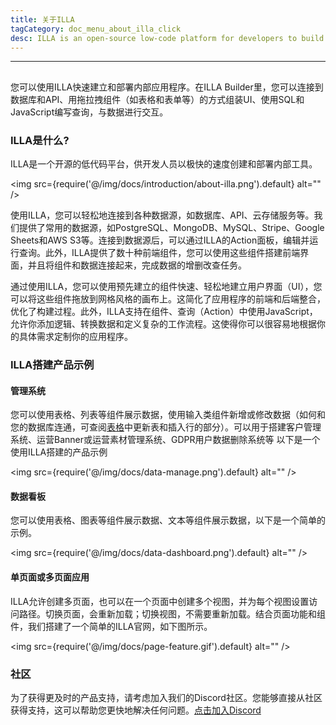 ```yaml
---
title: 关于ILLA
tagCategory: doc_menu_about_illa_click
desc: ILLA is an open-source low-code platform for developers to build and deploy internal tools remarkably fast.
---
```

---


## <Heading hidden>关于ILLA</Heading>

您可以使用ILLA快速建立和部署内部应用程序。在ILLA Builder里，您可以连接到数据库和API、用拖拉拽组件（如表格和表单等）的方式组装UI、使用SQL和JavaScript编写查询，与数据进行交互。

### ILLA是什么?

ILLA是一个开源的低代码平台，供开发人员以极快的速度创建和部署内部工具。

<img
  src={require('@/img/docs/introduction/about-illa.png').default}
  alt=""
/>

使用ILLA，您可以轻松地连接到各种数据源，如数据库、API、云存储服务等。我们提供了常用的数据源，如PostgreSQL、MongoDB、MySQL、Stripe、Google Sheets和AWS S3等。连接到数据源后，可以通过ILLA的Action面板，编辑并运行查询。此外，ILLA提供了数十种前端组件，您可以使用这些组件搭建前端界面，并且将组件和数据连接起来，完成数据的增删改查任务。

通过使用ILLA，您可以使用预先建立的组件快速、轻松地建立用户界面（UI），您可以将这些组件拖放到网格风格的画布上。这简化了应用程序的前端和后端整合，优化了构建过程。此外，ILLA支持在组件、查询（Action）中使用JavaScript，允许你添加逻辑、转换数据和定义复杂的工作流程。这使得你可以很容易地根据你的具体需求定制你的应用程序。

### ILLA搭建产品示例

#### 管理系统
您可以使用表格、列表等组件展示数据，使用输入类组件新增或修改数据（如何和您的数据库连通，可查阅[表格](https://www.illacloud.com/zh-CN/docs/table)中更新表和插入行的部分）。可以用于搭建客户管理系统、运营Banner或运营素材管理系统、GDPR用户数据删除系统等
以下是一个使用ILLA搭建的产品示例

<img
  src={require('@/img/docs/data-manage.png').default}
  alt=""
/>

#### 数据看板
您可以使用表格、图表等组件展示数据、文本等组件展示数据，以下是一个简单的示例。

<img
  src={require('@/img/docs/data-dashboard.png').default}
  alt=""
/>

#### 单页面或多页面应用
ILLA允许创建多页面，也可以在一个页面中创建多个视图，并为每个视图设置访问路径。切换页面，会重新加载；切换视图，不需要重新加载。结合页面功能和组件，我们搭建了一个简单的ILLA官网，如下图所示。

<img
  src={require('@/img/docs/page-feature.gif').default}
  alt=""
/>

### 社区

为了获得更及时的产品支持，请考虑加入我们的Discord社区。您能够直接从社区获得支持，这可以帮助您更快地解决任何问题。[点击加入Discord](https://discord.com/invite/zKf3WKCufR)
